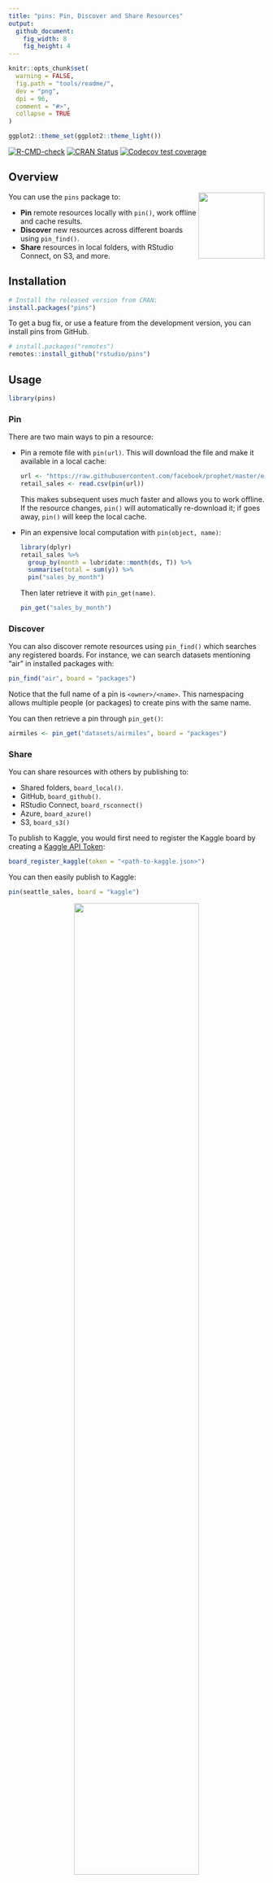 ```yaml
---
title: "pins: Pin, Discover and Share Resources"
output:
  github_document:
    fig_width: 8
    fig_height: 4
---
```


```r
knitr::opts_chunk$set(
  warning = FALSE,
  fig.path = "tools/readme/", 
  dev = "png",
  dpi = 96,
  comment = "#>",
  collapse = TRUE
)

ggplot2::theme_set(ggplot2::theme_light())
```

<!-- badges: start -->
[![R-CMD-check](https://github.com/rstudio/pins/workflows/R-CMD-check/badge.svg)](https://github.com/rstudio/pins/actions)
[![CRAN Status](https://www.r-pkg.org/badges/version/pins)](https://cran.r-project.org/package=pins)
[![Codecov test coverage](https://codecov.io/gh/rstudio/pins/branch/master/graph/badge.svg)](https://codecov.io/gh/rstudio/pins?branch=master)
<!-- badges: end -->

## Overview

<img src="man/figures/logo.png" align="right" width="130px"/>

You can use the `pins` package to:

- **Pin** remote resources locally with `pin()`, work offline and cache results.
- **Discover** new resources across different boards using `pin_find()`.
- **Share** resources in local folders, with RStudio Connect, on S3, and more.

## Installation 

```r
# Install the released version from CRAN:
install.packages("pins")
```

To get a bug fix, or use a feature from the development version, you can install pins from GitHub.

```r
# install.packages("remotes")
remotes::install_github("rstudio/pins")
```

## Usage

```r
library(pins)
```

### Pin

There are two main ways to pin a resource:

*   Pin a remote file with `pin(url)`. This will download the file and make 
    it available in a local cache:
  
    ```r
    url <- "https://raw.githubusercontent.com/facebook/prophet/master/examples/example_retail_sales.csv"
    retail_sales <- read.csv(pin(url))
    ```
    
    This makes subsequent uses much faster and allows you to work offline. 
    If the resource changes, `pin()` will automatically re-download it; if
    goes away, `pin()` will keep the local cache.
    
*   Pin an expensive local computation with `pin(object, name)`:

    ```r
    library(dplyr)
    retail_sales %>%
      group_by(month = lubridate::month(ds, T)) %>%
      summarise(total = sum(y)) %>%
      pin("sales_by_month")
    ```
    
    Then later retrieve it with `pin_get(name)`.  
    
    ```r
    pin_get("sales_by_month")
    ```

### Discover

You can also discover remote resources using `pin_find()` which searches any registered boards. For instance, we can search datasets mentioning "air" in installed packages with:

```r
pin_find("air", board = "packages")
```

Notice that the full name of a pin is `<owner>/<name>`. This namespacing allows multiple people (or packages) to create pins with the same name.

You can then retrieve a pin through `pin_get()`:

```r
airmiles <- pin_get("datasets/airmiles", board = "packages")
```

### Share

You can share resources with others by publishing to:

* Shared folders, `board_local()`.
* GitHub, `board_github()`.
* RStudio Connect, `board_rsconnect()`
* Azure, `board_azure()`
* S3, `board_s3()`

To publish to Kaggle, you would first need to register the Kaggle board by creating a [Kaggle API Token](https://www.kaggle.com/me/account):

```r
board_register_kaggle(token = "<path-to-kaggle.json>")
```

You can then easily publish to Kaggle:

```r
pin(seattle_sales, board = "kaggle")
```

<center>
  <img src="tools/readme/kaggle-uploaded-dataset.png" width="70%">
</center>

Learn more in `vignette("boards-understanding")`

### RStudio

Experimental support for `pins` was introduced in RStudio Connect 1.7.8 so that you can use [RStudio](https://rstudio.com/products/rstudio/) and [RStudio Connect](https://rstudio.com/products/connect/) to discover and share resources within your organization with ease. To enable new boards, use [RStudio's Data Connections](https://blog.rstudio.com/2017/08/16/rstudio-preview-connections/) to start a new 'pins' connection and then select which board to connect to:

<center>
  <img src="tools/readme/rstudio-connect-board.png" width="70%">
</center>

Once connected, you can use the connections pane to track the pins you own and preview them with ease. Notice that one connection is created for each board.

<center>
  <img src="tools/readme/rstudio-explore-pins.png" width="50%">
</center>

To **discover** remote resources, simply expand the "Addins" menu and select "Find Pin" from the dropdown. This addin allows you to search for pins across all boards, or scope your search to particular ones as well:

<center>
  <img src="tools/readme/rstudio-discover-pins.png" width="60%">
</center>

You can then **share** local resources using the RStudio Connect board. Lets use `dplyr` and the `hpiR_seattle_sales` pin to analyze this further and then pin our results in RStudio Connect.

```r
board_register_rsconnect(name = "myrsc")

seattle_sales %>%
  group_by(baths = ceiling(baths)) %>%
  summarise(sale = floor(mean(sale_price))) %>%
  pin("sales-by-baths", board = "myrsc")
```

After a pin is published, you can then browse to the pin's content from the RStudio Connect web interface.

<center>
  <img src="tools/readme/rstudio-share-resources.png" width="90%">
</center>

You can now set the appropriate permissions in RStudio Connect, and voila! From now on, those with access can make use of this remote file locally!

For instance, a colleague can reuse the `sales-by-baths` pin by retrieving it from RStudio Connect and visualize its contents using ggplot2:

```r
library(ggplot2)
board_register_rsconnect(name = "myrsc")

pin_get("sales-by-baths", board = "myrsc") %>%
  ggplot(aes(x = baths, y = sale)) +
  geom_point() + 
  geom_smooth(method = 'lm', formula = y ~ exp(x))
```

Pins can also be automated using scheduled R Markdown. This makes it much easier to create Shiny applications that rely on scheduled data updates or to share prepared resources across multiple pieces of content. You no longer have to fuss with file paths on RStudio Connect, mysterious resource URLs, or redeploying application code just to update a dataset!
